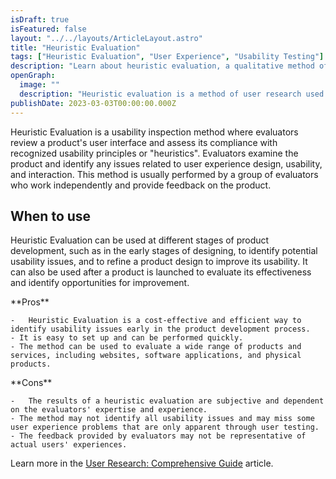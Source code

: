 ```yaml
---
isDraft: true
isFeatured: false
layout: "../../layouts/ArticleLayout.astro"
title: "Heuristic Evaluation"
tags: ["Heuristic Evaluation", "User Experience", "Usability Testing"]
description: "Learn about heuristic evaluation, a qualitative method of user research used to evaluate a product's user interface and assess its compliance with recognized usability principles. Discover the pros and cons of this cost-effective and efficient method and how it can be used to identify potential usability issues and refine product design."
openGraph:
  image: ""
  description: "Heuristic evaluation is a method of user research used to evaluate a product's user interface and assess its compliance with recognized usability principles. Learn about the pros and cons of this cost-effective and efficient method and how it can help identify potential usability issues and refine product design to improve user experience."
publishDate: 2023-03-03T00:00:00.000Z
---
```


Heuristic Evaluation is a usability inspection method where evaluators review a product's user interface and assess its compliance with recognized usability principles or "heuristics". Evaluators examine the product and identify any issues related to user experience design, usability, and interaction. This method is usually performed by a group of evaluators who work independently and provide feedback on the product.

## When to use

Heuristic Evaluation can be used at different stages of product development, such as in the early stages of designing, to identify potential usability issues, and to refine a product design to improve its usability. It can also be used after a product is launched to evaluate its effectiveness and identify opportunities for improvement.

<div class="mt-8 mb-8 grid grid-cols-2 divide-x overflow-hidden rounded-md border">
  <div class="py-6 px-10 space-y-4">
    **Pros**

    -   Heuristic Evaluation is a cost-effective and efficient way to identify usability issues early in the product development process.
    - It is easy to set up and can be performed quickly.
    - The method can be used to evaluate a wide range of products and services, including websites, software applications, and physical products.

  </div>
  <div class="py-6 px-10 space-y-4">
    **Cons**

    -   The results of a heuristic evaluation are subjective and dependent on the evaluators' expertise and experience.
    - The method may not identify all usability issues and may miss some user experience problems that are only apparent through user testing.
    - The feedback provided by evaluators may not be representative of actual users' experiences.

  </div>
</div>

Learn more in the [User Research: Comprehensive Guide](/blog/user-research-comprehensive-guide) article.
